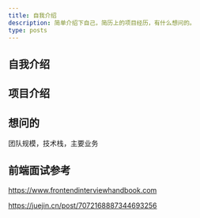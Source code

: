 ```yaml
---
title: 自我介绍
description: 简单介绍下自己，简历上的项目经历，有什么想问的。
type: posts
---
```


## 自我介绍


## 项目介绍


## 想问的

团队规模，技术栈，主要业务

## 前端面试参考
https://www.frontendinterviewhandbook.com

https://juejin.cn/post/7072168887344693256

